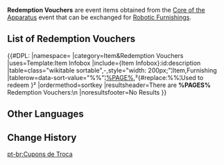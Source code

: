 {{Terminology Infobox
|image   = Item Redemption Voucher 10.png
|type    = Item Groups
|event   = Core of the Apparatus
|source1 = [[Core of the Apparatus]] Event
}}
'''Redemption Vouchers''' are event items obtained from the [[Core of the Apparatus]] event that can be exchanged for [[Robotic Furnishings]].

==List of Redemption Vouchers==
{{#DPL:
|namespace=
|category=Item&Redemption Vouchers
|uses=Template:Item Infobox
|include={Item Infobox}:id:description
|table=class="wikitable sortable",-,style="width: 200px;"¦Item,Furnishing
|tablerow=data-sort-value="%%"¦[[%PAGE%]],²{#replace:%%¦Used to redeem }²
|ordermethod=sortkey
|resultsheader=There are '''%PAGES%''' Redemption Vouchers:\n
|noresultsfooter=No Results
}}

==Other Languages==
{{Other Languages
|en      = Redemption Voucher
|zhs     = 兑换券
|zhs_rm  = Duìhuàn-quàn
|zht     = 兌換券
|zht_rm  = Duìhuàn-quàn
|zh_tl   = Exchange Voucher
|ja      = 引換券
|ja_rm   = Hikikaeken{{Assumed}}
|ja_tl   = Exchange Tickets
|ko      = 교환 쿠폰
|ko_tl   = Exchange Coupon
|es      = Cupón de canje
|es_tl   = Redemption Coupon
|fr      = Coupon d'échange
|fr_tl   = Exchange Coupon
|ru      = Купон обмена
|ru_tl   = Exchange Coupon
|th      = คูปองแลกรับ
|th_tl   = 
|vi      = Phiếu Quà Tặng
|vi_tl   = 
|de      = Gutschein
|de_tl   = Voucher
|id      = Kupon Penukaran
|id_tl   = Exchange Coupon
|pt      = Cupom de Troca
|pt_tl   = 
|tr      = Etkinleştirme Kuponu
|tr_tl   = 
|it      = Voucher di scambio
|it_tl   = 
}}

==Change History==
{{Change History|2.7}}
[[Category:Redemption Vouchers| ]]

[[pt-br:Cupons de Troca]]